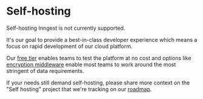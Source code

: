 
# Self-hosting

Self-hosting Inngest is not currently supported.

It's our goal to provide a best-in-class developer experience which means a focus on
rapid development of our cloud platform.

Our [free tier](/pricing) enables teams to test the platform at no cost and options like
[encryption middleware](/docs/reference/middleware/examples#e2-e-encryption) enable most teams
to work around the most stringent of data requirements.

If your needs still demand self-hosting, please share more context on the "Self hosting" project
that we're tracking on our [roadmap][roadmap].

[roadmap]: https://inngest.productlane.com/roadmap?id=672bc121-f25b-4e64-bec5-7a58fd48ec36